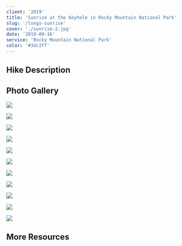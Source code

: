 ```yaml
---
client: '2019'
title: 'Sunrise at the Keyhole in Rocky Mountain National Park'
slug: '/longs-sunrise'
cover: './sunrise-2.jpg'
date: '2019-09-16'
service: 'Rocky Mountain National Park'
color: '#3dc2ff'
---
```


## Hike Description

## Photo Gallery

![](./kyle.jpg)

![](./sunrise-3.jpg)

![](./keyhole.jpg)

![](./sunrise-1.jpg)

![](./kyle-2.jpg)

![](./keyhole-vertical.jpg)

![](./kyle-3.jpg)

![](./descent.jpg)

![](./kylie.jpg)

![](./sky-squirrel.jpg)

![](./looking-back.jpg)

## More Resources
